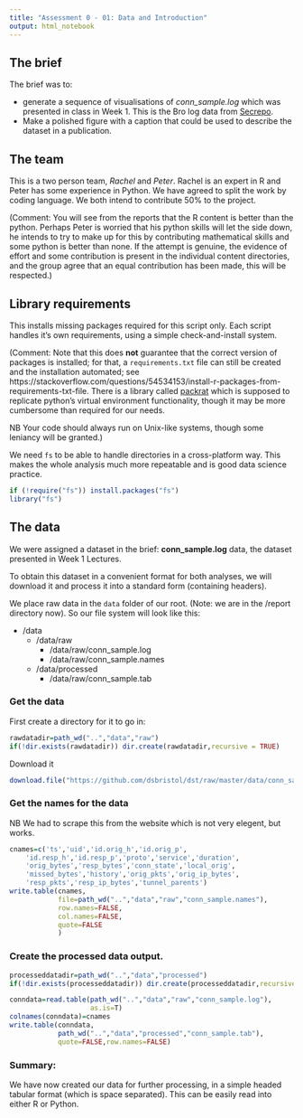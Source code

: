```yaml
---
title: "Assessment 0 - 01: Data and Introduction"
output: html_notebook
---
```


## The brief

The brief was to:

* generate a sequence of visualisations of *conn_sample.log* which was presented in class in Week 1. This is the Bro log data from [Secrepo](http://www.secrepo.com/Datasets%20Description/HTML_Bro_log_1/conn.html).
* Make a polished figure with a caption that could be used to describe the dataset in a publication.

## The team

This is a two person team, *Rachel* and *Peter*. Rachel is an expert in R and Peter has some experience in Python. We have agreed to split the work by coding language. We both intend to contribute 50% to the project.

(Comment: You will see from the reports that the R content is better than the python. Perhaps Peter is worried that his python skills will let the side down, he intends to try to make up for this by contributing mathematical skills and some python is better than none. If the attempt is genuine, the evidence of effort and some contribution is present in the individual content directories, and the group agree that an equal contribution has been made, this will be respected.)

## Library requirements

This installs missing packages required for this script only. Each script handles it's own requirements, using a simple check-and-install system. 

(Comment: Note that this does **not** guarantee that the correct version of packages is installed; for that, a `requirements.txt` file can still be created and the installation automated; see https://stackoverflow.com/questions/54534153/install-r-packages-from-requirements-txt-file. There is a library called [packrat](https://rstudio.github.io/packrat/) which is supposed to replicate python's virtual environment functionality, though it may be more cumbersome than required for our needs.

NB Your code should always run on Unix-like systems, though some leniancy will be granted.)

We need `fs` to be able to handle directories in a cross-platform way. This makes the whole analysis much more repeatable and is good data science practice.

```r
if (!require("fs")) install.packages("fs")
library("fs")
```


## The data

We were assigned a dataset in the brief: **conn_sample.log** data, the dataset presented in Week 1 Lectures.

To obtain this dataset in a convenient format for both analyses, we will download it and process it into a standard form (containing headers).

We place raw data in the `data` folder of our root. (Note: we are in the /report directory now). So our file system will look like this:

* /data
  * /data/raw
    * /data/raw/conn_sample.log
    * /data/raw/conn_sample.names
  * /data/processed
    * /data/raw/conn_sample.tab

### Get the data

First create a directory for it to go in:
```r
rawdatadir=path_wd("..","data","raw")
if(!dir.exists(rawdatadir)) dir.create(rawdatadir,recursive = TRUE)
```

Download it
```r
download.file("https://github.com/dsbristol/dst/raw/master/data/conn_sample.log",path_wd("..","data","raw","conn_sample.log"))
```

### Get the names for the data

NB We had to scrape this from the website which is not very elegent, but works.

```r
cnames=c('ts','uid','id.orig_h','id.orig_p',
    'id.resp_h','id.resp_p','proto','service','duration',
    'orig_bytes','resp_bytes','conn_state','local_orig',
    'missed_bytes','history','orig_pkts','orig_ip_bytes',
    'resp_pkts','resp_ip_bytes','tunnel_parents')
write.table(cnames,
            file=path_wd("..","data","raw","conn_sample.names"),
            row.names=FALSE,
            col.names=FALSE,
            quote=FALSE
            )
```

### Create the processed data output.

```r
processeddatadir=path_wd("..","data","processed")
if(!dir.exists(processeddatadir)) dir.create(processeddatadir,recursive = TRUE)

conndata=read.table(path_wd("..","data","raw","conn_sample.log"),
                    as.is=T)
colnames(conndata)=cnames
write.table(conndata,
            path_wd("..","data","processed","conn_sample.tab"),
            quote=FALSE,row.names=FALSE)
```

### Summary:

We have now created our data for further processing, in a simple headed tabular format (which is space separated). This can be easily read into either R or Python.